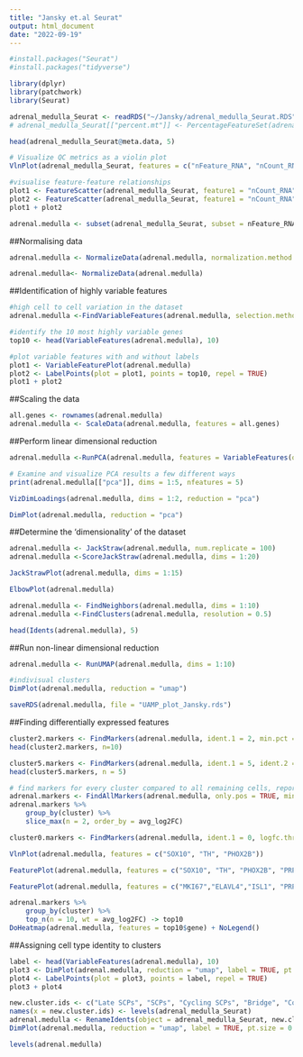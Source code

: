 ```yaml
---
title: "Jansky et.al Seurat"
output: html_document
date: "2022-09-19"
---
```


```r
#install.packages("Seurat")
#install.packages("tidyverse")
```

```r
library(dplyr)
library(patchwork)
library(Seurat)
```



```r
adrenal_medulla_Seurat <- readRDS("~/Jansky/adrenal_medulla_Seurat.RDS")
# adrenal_medulla_Seurat[["percent.mt"]] <- PercentageFeatureSet(adrenal_medulla_Seurat, pattern = "^MT-")
```

```r
head(adrenal_medulla_Seurat@meta.data, 5)
```

```r
# Visualize QC metrics as a violin plot
VlnPlot(adrenal_medulla_Seurat, features = c("nFeature_RNA", "nCount_RNA", "percent.mt" ), ncol = 3)
```

```r
#visualise feature-feature relationships
plot1 <- FeatureScatter(adrenal_medulla_Seurat, feature1 = "nCount_RNA", feature2 = "percent.mt")
plot2 <- FeatureScatter(adrenal_medulla_Seurat, feature1 = "nCount_RNA", feature2 = "nFeature_RNA")
plot1 + plot2
```

```r
adrenal.medulla <- subset(adrenal_medulla_Seurat, subset = nFeature_RNA > 200 & nFeature_RNA < 2500 & percent.mt < 5)
```

##Normalising data

```r
adrenal.medulla <- NormalizeData(adrenal.medulla, normalization.method = "LogNormalize", scale.factor = 10000)
```

```r
adrenal.medulla<- NormalizeData(adrenal.medulla)
```

##Identification of highly variable features

```r
#high cell to cell variation in the dataset
adrenal.medulla <-FindVariableFeatures(adrenal.medulla, selection.method = "vst", nfeatures = 2000)

#identify the 10 most highly variable genes
top10 <- head(VariableFeatures(adrenal.medulla), 10)

#plot variable features with and without labels 
plot1 <- VariableFeaturePlot(adrenal.medulla)
plot2 <- LabelPoints(plot = plot1, points = top10, repel = TRUE)
plot1 + plot2 
```

##Scaling the data

```r
all.genes <- rownames(adrenal.medulla)
adrenal.medulla <- ScaleData(adrenal.medulla, features = all.genes)
```

##Perform linear dimensional reduction

```r
adrenal.medulla <-RunPCA(adrenal.medulla, features = VariableFeatures(object = adrenal.medulla))
```

```r
# Examine and visualize PCA results a few different ways
print(adrenal.medulla[["pca"]], dims = 1:5, nfeatures = 5)
```

```r
VizDimLoadings(adrenal.medulla, dims = 1:2, reduction = "pca")
```

```r
DimPlot(adrenal.medulla, reduction = "pca")
```

##Determine the 'dimensionality' of the dataset

```r
adrenal.medulla <- JackStraw(adrenal.medulla, num.replicate = 100)
adrenal.medulla <-ScoreJackStraw(adrenal.medulla, dims = 1:20)
```

```r
JackStrawPlot(adrenal.medulla, dims = 1:15)
```

```r
ElbowPlot(adrenal.medulla)
```

```r
adrenal.medulla <- FindNeighbors(adrenal.medulla, dims = 1:10)
adrenal.medulla <-FindClusters(adrenal.medulla, resolution = 0.5)
```

```r
head(Idents(adrenal.medulla), 5)
```

##Run non-linear dimensional reduction

```r
adrenal.medulla <- RunUMAP(adrenal.medulla, dims = 1:10)
```

```r
#indivisual clusters
DimPlot(adrenal.medulla, reduction = "umap")
```

```r
saveRDS(adrenal.medulla, file = "UAMP_plot_Jansky.rds")
```

##Finding differentially expressed features

```r
cluster2.markers <- FindMarkers(adrenal.medulla, ident.1 = 2, min.pct = 0.25)
head(cluster2.markers, n=10)
```

```r
cluster5.markers <- FindMarkers(adrenal.medulla, ident.1 = 5, ident.2 = c(0, 3), min.pct = 0.25)
head(cluster5.markers, n = 5)
```

```r
# find markers for every cluster compared to all remaining cells, report only the positive
adrenal.markers <- FindAllMarkers(adrenal.medulla, only.pos = TRUE, min.pct = 0.25, logfc.threshold = 0.25)
adrenal.markers %>%
    group_by(cluster) %>%
    slice_max(n = 2, order_by = avg_log2FC)
```

```r
cluster0.markers <- FindMarkers(adrenal.medulla, ident.1 = 0, logfc.threshold = 0.25, test.use = "roc", only.pos = TRUE)
```

```r
VlnPlot(adrenal.medulla, features = c("SOX10", "TH", "PHOX2B"))
```

```r
FeaturePlot(adrenal.medulla, features = c("SOX10", "TH", "PHOX2B", "PRPH", "DBH", "FOXD3"))
```

```r
FeaturePlot(adrenal.medulla, features = c("MKI67","ELAVL4","ISL1", "PRPH", "SOX10", "PLP1", "CHGA", "PNMT"))
```


```r
adrenal.markers %>%
    group_by(cluster) %>%
    top_n(n = 10, wt = avg_log2FC) -> top10
DoHeatmap(adrenal.medulla, features = top10$gene) + NoLegend()
```

##Assigning cell type identity to clusters

```r
label <- head(VariableFeatures(adrenal.medulla), 10)
plot3 <- DimPlot(adrenal.medulla, reduction = "umap", label = TRUE, pt.size = 0.5) 
plot4 <- LabelPoints(plot = plot3, points = label, repel = TRUE)
plot3 + plot4
```


```r
new.cluster.ids <- c("Late SCPs", "SCPs", "Cycling SCPs", "Bridge", "Connecting progenitor cells", "Chromaffin cells", "Late chromaffin cells", "Cycling neuroblast", "Late neuroblasts", "Neuroblasts", "Late neuroblasts")
names(x = new.cluster.ids) <- levels(adrenal_medulla_Seurat)
adrenal.medulla <- RenameIdents(object = adrenal_medulla_Seurat, new.cluster.ids)
DimPlot(adrenal.medulla, reduction = "umap", label = TRUE, pt.size = 0.5) + NoLegend()
```

```r
levels(adrenal.medulla)
```

```r

```

